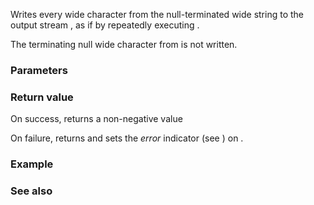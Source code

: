 {{cpp/title|fputws}}
{{cpp/io/c/navbar}}
{{ddcl|header=cwchar|
int fputws( const wchar_t* str, std::FILE* stream );
}}

Writes every wide character from the null-terminated wide string {{tt|str}} to the output stream {{tt|stream}}, as if by repeatedly executing {{lc|std::fputwc}}.

The terminating null wide character from {{tt|str}} is not written.

===Parameters===
{{par begin}}
{{par|str|null-terminated wide string to be written}}
{{par|stream|output stream}}
{{par end}}

===Return value===
On success, returns a non-negative value

On failure, returns {{lc|EOF}} and sets the ''error'' indicator (see {{lc|std::ferror}}) on {{tt|stream}}.

===Example===
{{example|code=
#include &lt;clocale&gt;
#include &lt;cstdio&gt;
#include &lt;cwchar&gt;
 
int main()
{
    std::setlocale(LC_ALL, "en_US.utf8");
    int rc = std::fputws(L"御休みなさい", stdout);

    if (rc == EOF)
        std::perror("fputws()"); // POSIX requires that errno is set
}
|p=true
|output=
御休みなさい
}}

===See also===
{{dsc begin}}
{{dsc inc|cpp/io/c/dsc fputs}}
{{dsc inc|cpp/io/c/dsc fwprintf}}
{{dsc inc|cpp/io/c/dsc fputws}}
{{dsc inc|cpp/io/c/dsc fgetws}}
{{dsc see c|c/io/fputws}}
{{dsc end}}

{{langlinks|de|es|fr|it|ja|pt|ru|zh}}